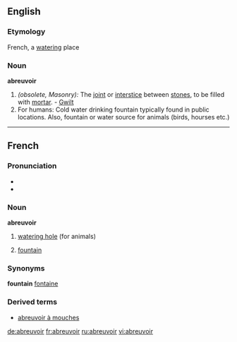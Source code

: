 ==English==

===Etymology===
French, a [[watering]] place

===Noun===
'''abreuvoir'''

# ''(obsolete, Masonry):'' The [[joint]] or [[interstice]] between [[stones]], to be filled with [[mortar]]. - [[Gwilt]]
# For humans: Cold water drinking fountain typically found in public locations.  Also, fountain or water source for animals (birds, hourses etc.)

----

==French==

===Pronunciation===
* {{IPA|/a.brœ.vwar/}}
* {{SAMPA|/a.br9.vwar/}}

===Noun===
'''abreuvoir'''

# [[watering hole]] (for animals)
# {{cattag|Quebec}} [[fountain]]

===Synonyms===
'''fountain'''
[[fontaine]]

===Derived terms===
* [[abreuvoir à mouches]]

[[de:abreuvoir]]
[[fr:abreuvoir]]
[[ru:abreuvoir]]
[[vi:abreuvoir]]